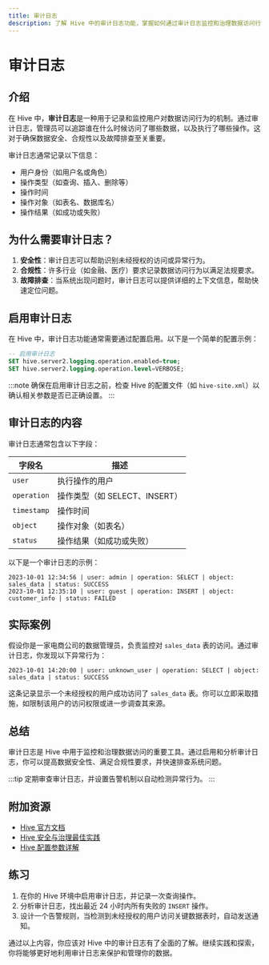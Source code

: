```yaml
---
title: 审计日志
description: 了解 Hive 中的审计日志功能，掌握如何通过审计日志监控和治理数据访问行为。
---
```


# 审计日志

## 介绍

在 Hive 中，**审计日志**是一种用于记录和监控用户对数据访问行为的机制。通过审计日志，管理员可以追踪谁在什么时候访问了哪些数据，以及执行了哪些操作。这对于确保数据安全、合规性以及故障排查至关重要。

审计日志通常记录以下信息：
- 用户身份（如用户名或角色）
- 操作类型（如查询、插入、删除等）
- 操作时间
- 操作对象（如表名、数据库名）
- 操作结果（如成功或失败）

## 为什么需要审计日志？

1. **安全性**：审计日志可以帮助识别未经授权的访问或异常行为。
2. **合规性**：许多行业（如金融、医疗）要求记录数据访问行为以满足法规要求。
3. **故障排查**：当系统出现问题时，审计日志可以提供详细的上下文信息，帮助快速定位问题。

## 启用审计日志

在 Hive 中，审计日志功能通常需要通过配置启用。以下是一个简单的配置示例：

```sql
-- 启用审计日志
SET hive.server2.logging.operation.enabled=true;
SET hive.server2.logging.operation.level=VERBOSE;
```

:::note
确保在启用审计日志之前，检查 Hive 的配置文件（如 `hive-site.xml`）以确认相关参数是否已正确设置。
:::

## 审计日志的内容

审计日志通常包含以下字段：

| 字段名         | 描述                          |
|----------------|-------------------------------|
| `user`         | 执行操作的用户                |
| `operation`    | 操作类型（如 SELECT、INSERT） |
| `timestamp`    | 操作时间                      |
| `object`       | 操作对象（如表名）            |
| `status`       | 操作结果（如成功或失败）      |

以下是一个审计日志的示例：

```plaintext
2023-10-01 12:34:56 | user: admin | operation: SELECT | object: sales_data | status: SUCCESS
2023-10-01 12:35:10 | user: guest | operation: INSERT | object: customer_info | status: FAILED
```

## 实际案例

假设你是一家电商公司的数据管理员，负责监控对 `sales_data` 表的访问。通过审计日志，你发现以下异常行为：

```plaintext
2023-10-01 14:20:00 | user: unknown_user | operation: SELECT | object: sales_data | status: SUCCESS
```

这条记录显示一个未经授权的用户成功访问了 `sales_data` 表。你可以立即采取措施，如限制该用户的访问权限或进一步调查其来源。

## 总结

审计日志是 Hive 中用于监控和治理数据访问的重要工具。通过启用和分析审计日志，你可以提高数据安全性、满足合规性要求，并快速排查系统问题。

:::tip
定期审查审计日志，并设置告警机制以自动检测异常行为。
:::

## 附加资源

- [Hive 官方文档](https://cwiki.apache.org/confluence/display/Hive/Home)
- [Hive 安全与治理最佳实践](https://cwiki.apache.org/confluence/display/Hive/Security)
- [Hive 配置参数详解](https://cwiki.apache.org/confluence/display/Hive/Configuration+Properties)

## 练习

1. 在你的 Hive 环境中启用审计日志，并记录一次查询操作。
2. 分析审计日志，找出最近 24 小时内所有失败的 `INSERT` 操作。
3. 设计一个告警规则，当检测到未经授权的用户访问关键数据表时，自动发送通知。

通过以上内容，你应该对 Hive 中的审计日志有了全面的了解。继续实践和探索，你将能够更好地利用审计日志来保护和管理你的数据。